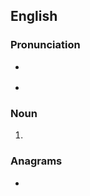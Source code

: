 ==English==

===Pronunciation===
* {{a|RP}} {{IPA|en|/ˈbəʊdɪŋz/}}
* {{a|GenAm}} {{IPA|en|/ˈboʊdɪŋz/}}

===Noun===
{{head|en|noun form}}

# {{plural of|en|boding}}

===Anagrams===
* {{anagrams|en|a=bdginos|BSODing}}